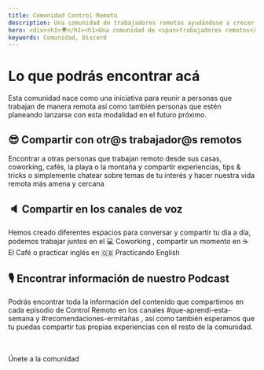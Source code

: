 ```yaml
---
title: Comunidad Control Remoto
description: Una comunidad de trabajadores remotos ayudándose a crecer
hero: <div><h1>🌍</h1><h1>Una comunidad de <span>trabajadores remotos</span> ayudándose a crecer</h1></div>
keywords: Comunidad, Discord
---
```



# Lo que podrás encontrar acá

Esta comunidad nace como una iniciativa para reunir a personas que trabajan de manera remota así como también personas que estén planeando lanzarse con esta modalidad en el futuro próximo.

## 😎 Compartir con otr@s trabajador@s remotos

Encontrar a otras personas que trabajan remoto desde sus casas, coworking, cafés, la playa o la montaña y compartir experiencias, tips & tricks o simplemente chatear sobre temas de tu interés y hacer nuestra vida remota más amena y cercana

## 🔈 Compartir en los canales de voz

Hemos creado diferentes espacios para conversar y compartir tu día a día, podemos trabajar juntos en el <ChannelSpan>💻 Coworking</ChannelSpan> , compartir un momento en <ChannelSpan>☕ El Café</ChannelSpan> o practicar inglés en <ChannelSpan>🇬🇧 Practicando English</ChannelSpan>

## 🎙 Encontrar información de nuestro Podcast

Podrás encontrar toda la información del contenido que compartimos en cada episodio de Control Remoto en los canales <ChannelSpan>#que-aprendi-esta-semana</ChannelSpan> y <ChannelSpan>#recomendaciones-ermitañas</ChannelSpan> , así como también esperamos que tu puedas compartir tus propias experiencias con el resto de la comunidad.

<br />
<br />
<Cta
  to="https://discord.com/invite/Cs7HjM"
  style={{
    maxWidth: '250px',
    margin: '0 auto',
    paddingTop: '1.5rem',
    paddingBottom: '1.5rem',
    fontSize: '18px',
  }}
>
  Únete a la comunidad
</Cta>
